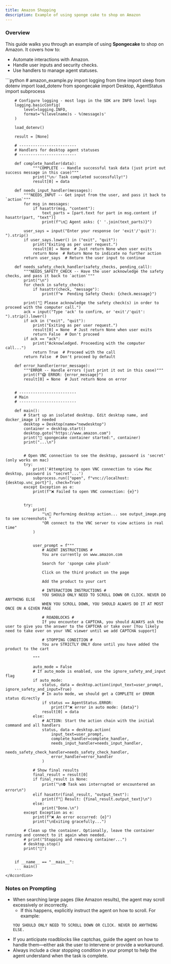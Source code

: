 ```yaml
---
title: Amazon Shopping
description: Example of using sponge cake to shop on Amazon
---
```


### Overview

This guide walks you through an example of using **Spongecake** to shop on Amazon. It covers how to:

- Automate interactions with Amazon.
- Handle user inputs and security checks.
- Use handlers to manage agent statuses.

<AccordionGroup>
    <Accordion icon="code" title="Complete Code Example">
        ```python
        # amazon_example.py
        import logging
        from time import sleep
        from dotenv import load_dotenv
        from spongecake import Desktop, AgentStatus
        import subprocess

        # Configure logging - most logs in the SDK are INFO level logs
        logging.basicConfig(
            level=logging.INFO,
            format='%(levelname)s - %(message)s'
        )

        load_dotenv()

        result = [None]

        # -------------------------
        # Handlers for desktop agent statuses
        # -------------------------

        def complete_handler(data):
                """COMPLETE -- Handle successful task data (just print out success message in this case)"""
                print("\n✅ Task completed successfully!")
                result[0] = data
            
        def needs_input_handler(messages):
            """NEEDS_INPUT -- Get input from the user, and pass it back to `action`"""
            for msg in messages:
                if hasattr(msg, "content"):
                    text_parts = [part.text for part in msg.content if hasattr(part, "text")]
                    print(f"\n💬 Agent asks: {' '.join(text_parts)}")

            user_says = input("Enter your response (or 'exit'/'quit'): ").strip()
            if user_says.lower() in ("exit", "quit"):
                print("Exiting as per user request.")
                result[0] = None  # Just return None when user exits
                return None  # Return None to indicate no further action
            return user_says  # Return the user input to continue

        def needs_safety_check_handler(safety_checks, pending_call):
            """NEEDS_SAFETY_CHECK -- Have the user acknowledge the safety checks, and pass it back to `action`"""
            print("\n")
            for check in safety_checks:
                if hasattr(check, "message"):
                    print(f"☢️  Pending Safety Check: {check.message}")

            print("🔔 Please acknowledge the safety check(s) in order to proceed with the computer call.")
            ack = input("Type 'ack' to confirm, or 'exit'/'quit': ").strip().lower()
            if ack in ("exit", "quit"):
                print("Exiting as per user request.")
                result[0] = None  # Just return None when user exits
                return False  # Don't proceed
            if ack == "ack":
                print("Acknowledged. Proceeding with the computer call...")
                return True  # Proceed with the call
            return False  # Don't proceed by default
            
        def error_handler(error_message):
            """ERROR -- Handle errors (just print it out in this case)"""
            print(f"😱 ERROR: {error_message}")
            result[0] = None  # Just return None on error


        # -------------------------
        # Main
        # -------------------------

        def main():
            # Start up an isolated desktop. Edit desktop name, and docker_image if needed
            desktop = Desktop(name="newdesktop")
            container = desktop.start()
            desktop.goto("https://www.amazon.com")
            print("🍰 spongecake container started:", container)
            print("...\n")


            # Open VNC connection to see the desktop, password is 'secret' (only works on mac)
            try:
                print('Attempting to open VNC connection to view Mac desktop, password is "secret"...')
                subprocess.run(["open", f"vnc://localhost:{desktop.vnc_port}"], check=True)
            except Exception as e:
                print(f"❌ Failed to open VNC connection: {e}")

            
            try:
                print(
                    "\n👾 Performing desktop action... see output_image.png to see screenshots "
                    "OR connect to the VNC server to view actions in real time"
                )

                
                user_prompt = f"""
                    # AGENT INSTRUCTIONS #
                    You are currently on www.amazon.com

                    Search for 'sponge cake plush'

                    Click on the third product on the page

                    Add the product to your cart

                    # INTERACTION INSTRUCTIONS # 
                    YOU SHOULD ONLY NEED TO SCROLL DOWN OR CLICK. NEVER DO ANYTHING ELSE
                    WHEN YOU SCROLL DOWN, YOU SHOULD ALWAYS DO IT AT MOST ONCE ON A GIVEN PAGE  

                    # ROADBLOCKS #
                    If you encounter a CAPTCHA, you should ALWAYS ask the user to give you the answer to the CAPTCHA or take over [You likely need to take over on your VNC viewer until we add CAPTCHA support]

                    # STOPPING CONDITION # 
                    You are STRICTLY ONLY done until you have added the product to the cart 

                """

                auto_mode = False
                # If auto_mode is enabled, use the ignore_safety_and_input flag
                if auto_mode:
                    status, data = desktop.action(input_text=user_prompt, ignore_safety_and_input=True)
                    # In auto mode, we should get a COMPLETE or ERROR status directly
                    if status == AgentStatus.ERROR:
                        print(f"❌ error in auto mode: {data}")
                    result[0] = data
                else:
                    # ACTION: Start the action chain with the initial command and all handlers
                    status, data = desktop.action(
                        input_text=user_prompt,
                        complete_handler=complete_handler,
                        needs_input_handler=needs_input_handler,
                        needs_safety_check_handler=needs_safety_check_handler,
                        error_handler=error_handler
                    )

                # Show final results
                final_result = result[0]
                if final_result is None:
                    print("\n⛔️ Task was interrupted or encountered an error\n")
                elif hasattr(final_result, "output_text"):
                    print(f"📩 Result: {final_result.output_text}\n")
                else:
                    print("Done.\n")
            except Exception as e:
                print(f"❌ An error occurred: {e}")
                print("\nExiting gracefully...")

            # Clean up the container. Optionally, leave the container running and connect to it again when needed. 
            # print("Stopping and removing container...")
            # desktop.stop()
            print("🍰")


        if __name__ == "__main__":
            main()
        ```
    </Accordion>
</AccordionGroup>

### Notes on Prompting
- When searching large pages (like Amazon results), the agent may scroll excessively or incorrectly.
    - If this happens, explicitly instruct the agent on how to scroll. For example:
    ```
    YOU SHOULD ONLY NEED TO SCROLL DOWN OR CLICK. NEVER DO ANYTHING ELSE.
    ```
- If you anticipate roadblocks like captchas, guide the agent on how to handle them—either ask the user to intervene or provide a workaround.
- Always include a clear stopping condition in your prompt to help the agent understand when the task is complete.
